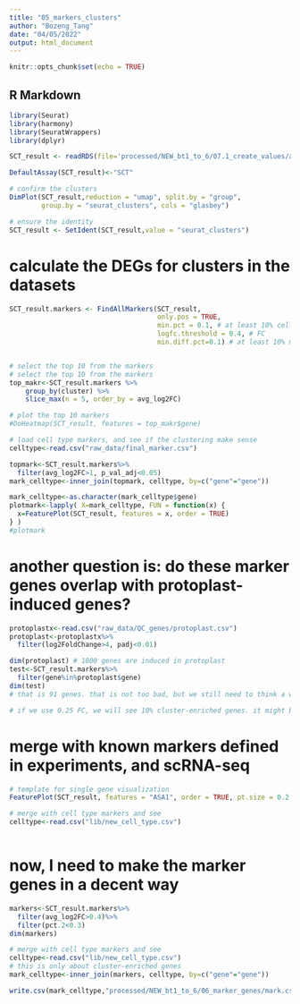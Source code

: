 ```yaml
---
title: "05_markers_clusters"
author: "Bozeng_Tang"
date: "04/05/2022"
output: html_document
---
```


```r
knitr::opts_chunk$set(echo = TRUE)
```

## R Markdown


```r
library(Seurat)
library(harmony)
library(SeuratWrappers)
library(dplyr)

SCT_result <- readRDS(file='processed/NEW_bt1_to_6/07.1_create_values/added_metafeatures')

DefaultAssay(SCT_result)<-"SCT"

# confirm the clusters
DimPlot(SCT_result,reduction = "umap", split.by = "group", 
        group.by = "seurat_clusters", cols = "glasbey")

# ensure the identity
SCT_result <- SetIdent(SCT_result,value = "seurat_clusters")
```

# calculate the DEGs for clusters in the datasets
```r
SCT_result.markers <- FindAllMarkers(SCT_result, 
                                     only.pos = TRUE, 
                                     min.pct = 0.1, # at least 10% cells are expressing the marker in one of the groups
                                     logfc.threshold = 0.4, # FC
                                     min.diff.pct=0.1) # at least 10% more cells expesssing than the lower group


# select the top 10 from the markers
# select the top 10 from the markers
top_makr<-SCT_result.markers %>%
    group_by(cluster) %>%
    slice_max(n = 5, order_by = avg_log2FC)

# plot the top 10 markers
#DoHeatmap(SCT_result, features = top_makr$gene)

# load cell type markers, and see if the clustering make sense
celltype<-read.csv("raw_data/final_marker.csv")

topmark<-SCT_result.markers%>%
  filter(avg_log2FC>1, p_val_adj<0.05)
mark_celltype<-inner_join(topmark, celltype, by=c("gene"="gene"))

mark_celltype<-as.character(mark_celltype$gene)
plotmark<-lapply( X=mark_celltype, FUN = function(x) {
  x=FeaturePlot(SCT_result, features = x, order = TRUE)
} )
#plotmark

```

# another question is: do these marker genes overlap with protoplast-induced genes?
```r

protoplastx<-read.csv("raw_data/QC_genes/protoplast.csv")
protoplast<-protoplastx%>%
  filter(log2FoldChange>4, padj<0.01)

dim(protoplast) # 1000 genes are induced in protoplast
test<-SCT_result.markers%>%
  filter(gene%in%protoplast$gene)
dim(test)
# that is 91 genes. that is not too bad, but we still need to think a way to overrid the protoplasting impact

# if we use 0.25 FC, we will see 10% cluster-enriched genes. it might be worth to remove these 1000 genes afterwards
```

# merge with known markers defined in experiments, and scRNA-seq
```r
# template for single gene visualization
FeaturePlot(SCT_result, features = "ASA1", order = TRUE, pt.size = 0.2,  split.by = "orig.ident")

# merge with cell type markers and see
celltype<-read.csv("lib/new_cell_type.csv")



```


# now, I need to make the marker genes in a decent way
```r
markers<-SCT_result.markers%>%
  filter(avg_log2FC>0.4)%>%
  filter(pct.2<0.3)
dim(markers)

# merge with cell type markers and see
celltype<-read.csv("lib/new_cell_type.csv")
# this is only about cluster-enriched genes
mark_celltype<-inner_join(markers, celltype, by=c("gene"="gene"))

write.csv(mark_celltype,"processed/NEW_bt1_to_6/06_marker_genes/mark.csv")
```
